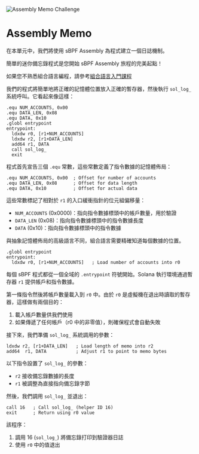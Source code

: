 
![Assembly Memo Challenge](/graphics/challenge-banners/assembly-memo.png)

# Assembly Memo

在本單元中，我們將使用 sBPF Assembly 為程式建立一個日誌機制。

簡單的迷你備忘錄程式是您開始 sBPF Assembly 旅程的完美起點！

如果您不熟悉組合語言編程，請參考[組合語言入門課程](/zh-HK/courses/introduction-to-assembly)

<ArticleSection name="Program Design" id="program-design" level="h2" />

我們的程式將簡單地將正確的記憶體位置放入正確的暫存器，然後執行 `sol_log_` 系統呼叫。它看起來像這樣：

```sbpf
.equ NUM_ACCOUNTS, 0x00
.equ DATA_LEN, 0x08
.equ DATA, 0x10
.globl entrypoint
entrypoint:
  ldxdw r0, [r1+NUM_ACCOUNTS]
  ldxdw r2, [r1+DATA_LEN]
  add64 r1, DATA
  call sol_log_
  exit
```

<ArticleSection name="Memory Offsets" id="memory-offsets" level="h2" />

程式首先宣告三個 `.equ` 常數，這些常數定義了指令數據的記憶體佈局：

```sbpf
.equ NUM_ACCOUNTS, 0x00  ; Offset for number of accounts
.equ DATA_LEN, 0x08      ; Offset for data length
.equ DATA, 0x10          ; Offset for actual data
```

這些常數標記了相對於 `r1` 的入口緩衝指針的位元組偏移量：
- `NUM_ACCOUNTS` (0x0000)：指向指令數據標頭中的帳戶數量，用於驗證
- `DATA_LEN` (0x08)：指向指令數據標頭中的指令數據長度
- `DATA` (0x10)：指向指令數據標頭中的指令數據

與抽象記憶體佈局的高級語言不同，組合語言需要精確知道每個數據的位置。

<ArticleSection name="Entrypoint and Initial Validation" id="entrypoint-and-validations" level="h2" />

```sbpf
.globl entrypoint
entrypoint:
  ldxdw r0, [r1+NUM_ACCOUNTS]   ; Load number of accounts into r0
```

每個 sBPF 程式都從一個全域的 `.entrypoint` 符號開始。Solana 執行環境通過暫存器 `r1` 提供帳戶和指令數據。

第一條指令然後將帳戶數量載入到 `r0` 中。由於 `r0` 是虛擬機在退出時讀取的暫存器，這樣做有兩個目的：
1. 載入帳戶數量供我們使用
2. 如果傳遞了任何帳戶（r0 中的非零值），則確保程式會自動失敗

<ArticleSection name="Sol Log Syscall" id="sol-log-syscall" level="h2" />

接下來，我們準備 `sol_log_` 系統調用的參數：

```sbpf
ldxdw r2, [r1+DATA_LEN]   ; Load length of memo into r2
add64  r1, DATA           ; Adjust r1 to point to memo bytes
```

以下指令設置了 `sol_log_` 的參數：
- `r2` 接收備忘錄數據的長度
- `r1` 被調整為直接指向備忘錄字節

然後，我們調用 `sol_log_` 並退出：

```sbpf
call 16   ; Call sol_log_ (helper ID 16)
exit      ; Return using r0 value
```

<ArticleSection name="Conclusion" id="conclusion" level="h2" />

該程序：
1. 調用 16 (`sol_log_`) 將備忘錄打印到驗證器日誌
2. 使用 `r0` 中的值退出